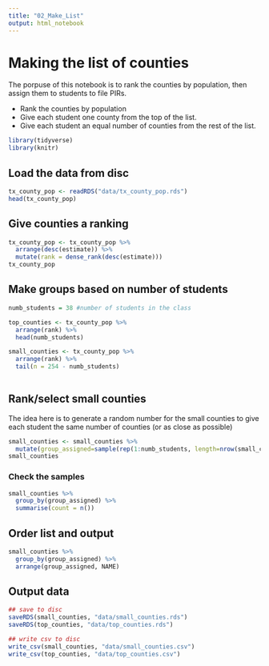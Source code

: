 ```yaml
---
title: "02_Make_List"
output: html_notebook
---
```


# Making the list of counties

The porpuse of this notebook is to rank the counties by population, then assign them to students to file PIRs.

- Rank the counties by population
- Give each student one county from the top of the list.
- Give each student an equal number of counties from the rest of the list.

```r
library(tidyverse)
library(knitr)
```


## Load the data from disc

```r
tx_county_pop <- readRDS("data/tx_county_pop.rds")
head(tx_county_pop)
```

## Give counties a ranking

```r
tx_county_pop <- tx_county_pop %>% 
  arrange(desc(estimate)) %>% 
  mutate(rank = dense_rank(desc(estimate)))
tx_county_pop
```

## Make groups based on number of students

```r
numb_students = 38 #number of students in the class

top_counties <- tx_county_pop %>% 
  arrange(rank) %>% 
  head(numb_students)

small_counties <- tx_county_pop %>%
  arrange(rank) %>% 
  tail(n = 254 - numb_students)
  
```

## Rank/select small counties

The idea here is to generate a random number for the small counties to give each student the same number of counties (or as close as possible)

```r

small_counties <- small_counties %>% 
  mutate(group_assigned=sample(rep(1:numb_students, length=nrow(small_counties)), replace=FALSE))
small_counties
```

### Check the samples 

```r
small_counties %>% 
  group_by(group_assigned) %>% 
  summarise(count = n())
```


## Order list and output

```r
small_counties %>% 
  group_by(group_assigned) %>% 
  arrange(group_assigned, NAME)

```

## Output data

```r

## save to disc
saveRDS(small_counties, "data/small_counties.rds")
saveRDS(top_counties, "data/top_counties.rds")

## write csv to disc
write_csv(small_counties, "data/small_counties.csv")
write_csv(top_counties, "data/top_counties.csv")
```

